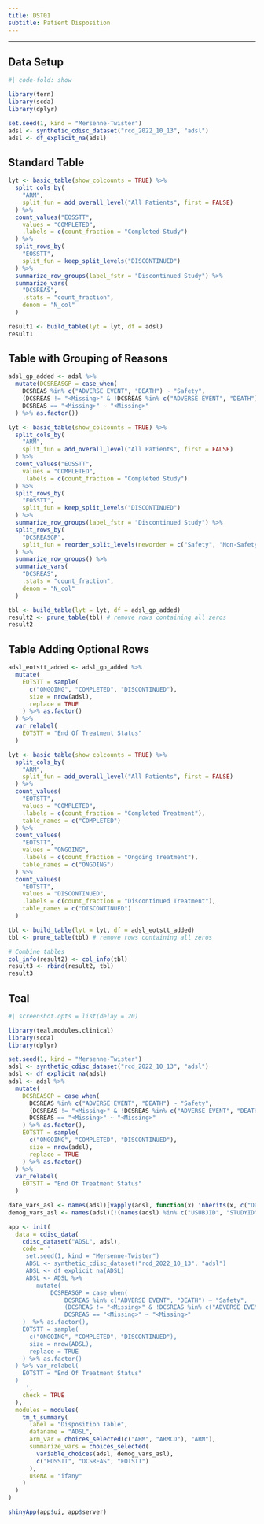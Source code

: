 ```yaml
---
title: DST01
subtitle: Patient Disposition
---
```


------------------------------------------------------------------------

::: panel-tabset
## Data Setup

```r
#| code-fold: show

library(tern)
library(scda)
library(dplyr)

set.seed(1, kind = "Mersenne-Twister")
adsl <- synthetic_cdisc_dataset("rcd_2022_10_13", "adsl")
adsl <- df_explicit_na(adsl)
```

## Standard Table

```r
lyt <- basic_table(show_colcounts = TRUE) %>%
  split_cols_by(
    "ARM",
    split_fun = add_overall_level("All Patients", first = FALSE)
  ) %>%
  count_values("EOSSTT",
    values = "COMPLETED",
    .labels = c(count_fraction = "Completed Study")
  ) %>%
  split_rows_by(
    "EOSSTT",
    split_fun = keep_split_levels("DISCONTINUED")
  ) %>%
  summarize_row_groups(label_fstr = "Discontinued Study") %>%
  summarize_vars(
    "DCSREAS",
    .stats = "count_fraction",
    denom = "N_col"
  )

result1 <- build_table(lyt = lyt, df = adsl)
result1
```

## Table with Grouping of Reasons

```r
adsl_gp_added <- adsl %>%
  mutate(DCSREASGP = case_when(
    DCSREAS %in% c("ADVERSE EVENT", "DEATH") ~ "Safety",
    (DCSREAS != "<Missing>" & !DCSREAS %in% c("ADVERSE EVENT", "DEATH")) ~ "Non-Safety",
    DCSREAS == "<Missing>" ~ "<Missing>"
  ) %>% as.factor())

lyt <- basic_table(show_colcounts = TRUE) %>%
  split_cols_by(
    "ARM",
    split_fun = add_overall_level("All Patients", first = FALSE)
  ) %>%
  count_values("EOSSTT",
    values = "COMPLETED",
    .labels = c(count_fraction = "Completed Study")
  ) %>%
  split_rows_by(
    "EOSSTT",
    split_fun = keep_split_levels("DISCONTINUED")
  ) %>%
  summarize_row_groups(label_fstr = "Discontinued Study") %>%
  split_rows_by(
    "DCSREASGP",
    split_fun = reorder_split_levels(neworder = c("Safety", "Non-Safety"))
  ) %>%
  summarize_row_groups() %>%
  summarize_vars(
    "DCSREAS",
    .stats = "count_fraction",
    denom = "N_col"
  )

tbl <- build_table(lyt = lyt, df = adsl_gp_added)
result2 <- prune_table(tbl) # remove rows containing all zeros
result2
```

## Table Adding Optional Rows

```r
adsl_eotstt_added <- adsl_gp_added %>%
  mutate(
    EOTSTT = sample(
      c("ONGOING", "COMPLETED", "DISCONTINUED"),
      size = nrow(adsl),
      replace = TRUE
    ) %>% as.factor()
  ) %>%
  var_relabel(
    EOTSTT = "End Of Treatment Status"
  )

lyt <- basic_table(show_colcounts = TRUE) %>%
  split_cols_by(
    "ARM",
    split_fun = add_overall_level("All Patients", first = FALSE)
  ) %>%
  count_values(
    "EOTSTT",
    values = "COMPLETED",
    .labels = c(count_fraction = "Completed Treatment"),
    table_names = c("COMPLETED")
  ) %>%
  count_values(
    "EOTSTT",
    values = "ONGOING",
    .labels = c(count_fraction = "Ongoing Treatment"),
    table_names = c("ONGOING")
  ) %>%
  count_values(
    "EOTSTT",
    values = "DISCONTINUED",
    .labels = c(count_fraction = "Discontinued Treatment"),
    table_names = c("DISCONTINUED")
  )

tbl <- build_table(lyt = lyt, df = adsl_eotstt_added)
tbl <- prune_table(tbl) # remove rows containing all zeros

# Combine tables
col_info(result2) <- col_info(tbl)
result3 <- rbind(result2, tbl)
result3
```

## Teal

```r
#| screenshot.opts = list(delay = 20)

library(teal.modules.clinical)
library(scda)
library(dplyr)

set.seed(1, kind = "Mersenne-Twister")
adsl <- synthetic_cdisc_dataset("rcd_2022_10_13", "adsl")
adsl <- df_explicit_na(adsl)
adsl <- adsl %>%
  mutate(
    DCSREASGP = case_when(
      DCSREAS %in% c("ADVERSE EVENT", "DEATH") ~ "Safety",
      (DCSREAS != "<Missing>" & !DCSREAS %in% c("ADVERSE EVENT", "DEATH")) ~ "Non-Safety",
      DCSREAS == "<Missing>" ~ "<Missing>"
    ) %>% as.factor(),
    EOTSTT = sample(
      c("ONGOING", "COMPLETED", "DISCONTINUED"),
      size = nrow(adsl),
      replace = TRUE
    ) %>% as.factor()
  ) %>%
  var_relabel(
    EOTSTT = "End Of Treatment Status"
  )

date_vars_asl <- names(adsl)[vapply(adsl, function(x) inherits(x, c("Date", "POSIXct", "POSIXlt")), logical(1))]
demog_vars_asl <- names(adsl)[!(names(adsl) %in% c("USUBJID", "STUDYID", date_vars_asl))]

app <- init(
  data = cdisc_data(
    cdisc_dataset("ADSL", adsl),
    code = '
     set.seed(1, kind = "Mersenne-Twister")
     ADSL <- synthetic_cdisc_dataset("rcd_2022_10_13", "adsl")
     ADSL <- df_explicit_na(ADSL)
     ADSL <- ADSL %>%
        mutate(
            DCSREASGP = case_when(
                DCSREAS %in% c("ADVERSE EVENT", "DEATH") ~ "Safety",
                (DCSREAS != "<Missing>" & !DCSREAS %in% c("ADVERSE EVENT", "DEATH")) ~ "Non-Safety",
                DCSREAS == "<Missing>" ~ "<Missing>"
    )  %>% as.factor(),
    EOTSTT = sample(
      c("ONGOING", "COMPLETED", "DISCONTINUED"),
      size = nrow(ADSL),
      replace = TRUE
    ) %>% as.factor()
  ) %>% var_relabel(
    EOTSTT = "End Of Treatment Status"
  )
     ',
    check = TRUE
  ),
  modules = modules(
    tm_t_summary(
      label = "Disposition Table",
      dataname = "ADSL",
      arm_var = choices_selected(c("ARM", "ARMCD"), "ARM"),
      summarize_vars = choices_selected(
        variable_choices(adsl, demog_vars_asl),
        c("EOSSTT", "DCSREAS", "EOTSTT")
      ),
      useNA = "ifany"
    )
  )
)

shinyApp(app$ui, app$server)
```
:::
